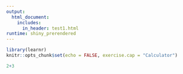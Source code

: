 ```yaml
---
output: 
  html_document:
    includes:
      in_header: test1.html
runtime: shiny_prerendered
---
```


```r
library(learnr)
knitr::opts_chunk$set(echo = FALSE, exercise.cap = "Calculator")
```



```r
2+3
```

<div data-iframe-height></div>
